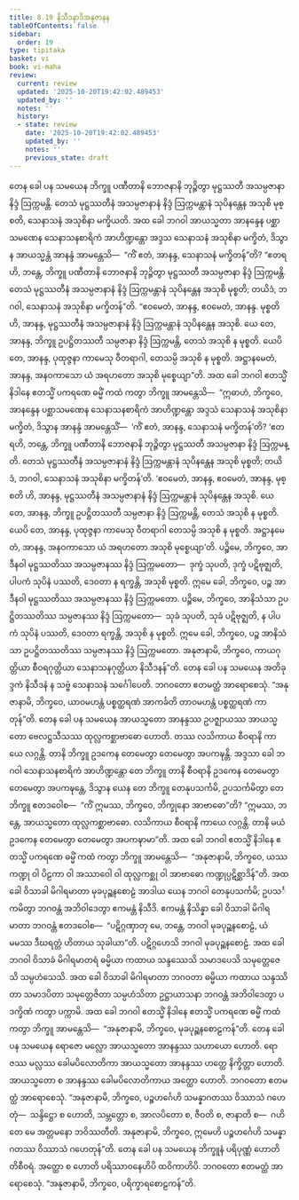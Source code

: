 ```yaml
---
title: 8.19 နိသီဒနာဒိအနုဇာနန
tableOfContents: false
sidebar:
  order: 19
type: tipitaka
basket: vi
book: vi-maha
review:
  current: review
  updated: '2025-10-20T19:42:02.489453'
  updated_by: ''
  notes: ''
  history:
  - state: review
    date: '2025-10-20T19:42:02.489453'
    updated_by: ''
    notes: ''
    previous_state: draft
---
```



<DynamicBreadcrumb />


<ReviewStatus review={frontmatter.review} showDetails={true} />

<HypothesisAnnotation frontmatter={frontmatter} />

<Division number="353" book="vi-maha" e="ch" v="3" p="409">

<Paragraph number="1669" book="vi-maha">
တေန ခေါ ပန သမယေန ဘိက္ခူ ပဏီတာနိ ဘောဇနာနိ ဘုဉ္ဇိတွာ မုဋ္ဌဿတီ အသမ္ပဇာနာ နိဒ္ဒံ ဩက္ကမန္တိ. တေသံ မုဋ္ဌဿတီနံ အသမ္ပဇာနာနံ နိဒ္ဒံ ဩက္ကမန္တာနံ သုပိနန္တေန အသုစိ မုစ္စတိ, သေနာသနံ အသုစိနာ မက္ခိယတိ. အထ ခေါ ဘဂဝါ အာယသ္မတာ အာနန္ဒေန ပစ္ဆာသမဏေန သေနာသနစာရိကံ အာဟိဏ္ဍန္တော အဒ္ဒသ သေနာသနံ အသုစိနာ မက္ခိတံ, ဒိသွာန အာယသ္မန္တံ အာနန္ဒံ အာမန္တေသိ—  “ကိံ ဧတံ, အာနန္ဒ, သေနာသနံ မက္ခိတန်”တိ? “ဧတရဟိ, ဘန္တေ, ဘိက္ခူ ပဏီတာနိ ဘောဇနာနိ ဘုဉ္ဇိတွာ မုဋ္ဌဿတီ အသမ္ပဇာနာ နိဒ္ဒံ ဩက္ကမန္တိ. တေသံ မုဋ္ဌဿတီနံ အသမ္ပဇာနာနံ နိဒ္ဒံ ဩက္ကမန္တာနံ သုပိနန္တေန အသုစိ မုစ္စတိ; တယိဒံ, ဘဂဝါ, သေနာသနံ အသုစိနာ မက္ခိတန်”တိ. “ဧဝမေတံ, အာနန္ဒ, ဧဝမေတံ, အာနန္ဒ. မုစ္စတိ ဟိ, အာနန္ဒ, မုဋ္ဌဿတီနံ အသမ္ပဇာနာနံ နိဒ္ဒံ ဩက္ကမန္တာနံ သုပိနန္တေန အသုစိ. ယေ တေ, အာနန္ဒ, ဘိက္ခူ ဥပဋ္ဌိတဿတီ သမ္ပဇာနာ နိဒ္ဒံ ဩက္ကမန္တိ, တေသံ အသုစိ န မုစ္စတိ. ယေပိ တေ, အာနန္ဒ, ပုထုဇ္ဇနာ ကာမေသု ဝီတရာဂါ, တေသမ္ပိ အသုစိ န မုစ္စတိ. အဋ္ဌာနမေတံ, အာနန္ဒ, အနဝကာသော ယံ အရဟတော အသုစိ မုစ္စေယျာ”တိ.
</Paragraph>

<Paragraph number="1670" book="vi-maha">
အထ ခေါ ဘဂဝါ ဧတသ္မိံ နိဒါနေ ဧတသ္မိံ ပကရဏေ ဓမ္မိံ ကထံ ကတွာ ဘိက္ခူ အာမန္တေသိ—  “ဣဓာဟံ, ဘိက္ခဝေ, အာနန္ဒေန ပစ္ဆာသမဏေန သေနာသနစာရိကံ အာဟိဏ္ဍန္တော အဒ္ဒသံ သေနာသနံ အသုစိနာ မက္ခိတံ, ဒိသွာန အာနန္ဒံ အာမန္တေသိံ—  ‘ကိံ ဧတံ, အာနန္ဒ, သေနာသနံ မက္ခိတန်’တိ? ‘ဧတရဟိ, ဘန္တေ, ဘိက္ခူ ပဏီတာနိ ဘောဇနာနိ ဘုဉ္ဇိတွာ မုဋ္ဌဿတီ အသမ္ပဇာနာ နိဒ္ဒံ ဩက္ကမန္တိ. တေသံ မုဋ္ဌဿတီနံ အသမ္ပဇာနာနံ နိဒ္ဒံ ဩက္ကမန္တာနံ သုပိနန္တေန အသုစိ မုစ္စတိ; တယိဒံ, ဘဂဝါ, သေနာသနံ အသုစိနာ မက္ခိတန်’တိ. ‘ဧဝမေတံ, အာနန္ဒ, ဧဝမေတံ, အာနန္ဒ, မုစ္စတိ ဟိ, အာနန္ဒ, မုဋ္ဌဿတီနံ အသမ္ပဇာနာနံ နိဒ္ဒံ ဩက္ကမန္တာနံ သုပိနန္တေန အသုစိ. ယေ တေ, အာနန္ဒ, ဘိက္ခူ ဥပဋ္ဌိတဿတီ သမ္ပဇာနာ နိဒ္ဒံ ဩက္ကမန္တိ, တေသံ အသုစိ န မုစ္စတိ. ယေပိ တေ, အာနန္ဒ, ပုထုဇ္ဇနာ ကာမေသု ဝီတရာဂါ တေသမ္ပိ အသုစိ န မုစ္စတိ. အဋ္ဌာနမေတံ, အာနန္ဒ, အနဝကာသော ယံ အရဟတော အသုစိ မုစ္စေယျာ’တိ.
</Paragraph>

<Paragraph number="1671" book="vi-maha">
ပဉ္စိမေ, ဘိက္ခဝေ, အာဒီနဝါ မုဋ္ဌဿတိဿ အသမ္ပဇာနဿ နိဒ္ဒံ ဩက္ကမတော—  ဒုက္ခံ သုပတိ, ဒုက္ခံ ပဋိဗုဇ္ဈတိ, ပါပကံ သုပိနံ ပဿတိ, ဒေဝတာ န ရက္ခန္တိ, အသုစိ မုစ္စတိ. ဣမေ ခေါ, ဘိက္ခဝေ, ပဉ္စ အာဒီနဝါ မုဋ္ဌဿတိဿ အသမ္ပဇာနဿ နိဒ္ဒံ ဩက္ကမတော.
</Paragraph>

<Paragraph number="1672" book="vi-maha">
ပဉ္စိမေ, ဘိက္ခဝေ, အာနိသံသာ ဥပဋ္ဌိတဿတိဿ သမ္ပဇာနဿ နိဒ္ဒံ ဩက္ကမတော—  သုခံ သုပတိ, သုခံ ပဋိဗုဇ္ဈတိ, န ပါပကံ သုပိနံ ပဿတိ, ဒေဝတာ ရက္ခန္တိ, အသုစိ န မုစ္စတိ. ဣမေ ခေါ, ဘိက္ခဝေ, ပဉ္စ အာနိသံသာ ဥပဋ္ဌိတဿတိဿ သမ္ပဇာနဿ နိဒ္ဒံ ဩက္ကမတော.
</Paragraph>

<Paragraph number="1673" book="vi-maha">
အနုဇာနာမိ, ဘိက္ခဝေ, ကာယဂုတ္တိယာ စီဝရဂုတ္တိယာ သေနာသနဂုတ္တိယာ နိသီဒနန်”တိ.
</Paragraph>

<Paragraph number="1674" book="vi-maha">
တေန ခေါ ပန သမယေန အတိခုဒ္ဒကံ နိသီဒနံ န သဗ္ဗံ သေနာသနံ သင်္ဂေါပေတိ. ဘဂဝတော ဧတမတ္ထံ အာရောစေသုံ. “အနုဇာနာမိ, ဘိက္ခဝေ, ယာဝမဟန္တံ ပစ္စတ္ထရဏံ အာကင်္ခတိ တာဝမဟန္တံ ပစ္စတ္ထရဏံ ကာတုန်”တိ.
</Paragraph>

</Division>
<Division number="354" book="vi-maha" e="ch" v="3" p="410">

<Paragraph number="1675" book="vi-maha">
တေန ခေါ ပန သမယေန အာယသ္မတော အာနန္ဒဿ ဥပဇ္ဈာယဿ အာယသ္မတော ဗေလဋ္ဌသီသဿ ထုလ္လကစ္ဆာဗာဓော ဟောတိ. တဿ လသိကာယ စီဝရာနိ ကာယေ လဂ္ဂန္တိ. တာနိ ဘိက္ခူ ဥဒကေန တေမေတွာ တေမေတွာ အပကဍ္ဎန္တိ. အဒ္ဒသာ ခေါ ဘဂဝါ သေနာသနစာရိကံ အာဟိဏ္ဍန္တော တေ ဘိက္ခူ တာနိ စီဝရာနိ ဥဒကေန တေမေတွာ တေမေတွာ အပကဍ္ဎန္တေ, ဒိသွာန ယေန တေ ဘိက္ခူ တေနုပသင်္ကမိ, ဥပသင်္ကမိတွာ တေ ဘိက္ခူ ဧတဒဝေါစ—  “ကိံ ဣမဿ, ဘိက္ခဝေ, ဘိက္ခုနော အာဗာဓော”တိ? “ဣမဿ, ဘန္တေ, အာယသ္မတော ထုလ္လကစ္ဆာဗာဓော. လသိကာယ စီဝရာနိ ကာယေ လဂ္ဂန္တိ. တာနိ မယံ ဥဒကေန တေမေတွာ တေမေတွာ အပကဍ္ဎာမာ”တိ. အထ ခေါ ဘဂဝါ ဧတသ္မိံ နိဒါနေ ဧတသ္မိံ ပကရဏေ ဓမ္မိံ ကထံ ကတွာ ဘိက္ခူ အာမန္တေသိ—  “အနုဇာနာမိ, ဘိက္ခဝေ, ယဿ ကဏ္ဍု ဝါ ပိဠကာ ဝါ အဿာဝေါ ဝါ ထုလ္လကစ္ဆု ဝါ အာဗာဓော ကဏ္ဍုပ္ပဋိစ္ဆာဒိန်”တိ.
</Paragraph>

</Division>
<Division number="355" book="vi-maha" e="ch" v="3" p="410">

<Paragraph number="1676" book="vi-maha">
အထ ခေါ ဝိသာခါ မိဂါရမာတာ မုခပုဉ္ဆနစောဠံ အာဒါယ ယေန ဘဂဝါ တေနုပသင်္ကမိ; ဥပသင်္ကမိတွာ ဘဂဝန္တံ အဘိဝါဒေတွာ ဧကမန္တံ နိသီဒိ. ဧကမန္တံ နိသိန္နာ ခေါ ဝိသာခါ မိဂါရမာတာ ဘဂဝန္တံ ဧတဒဝေါစ—  “ပဋိဂ္ဂဏှာတု မေ, ဘန္တေ, ဘဂဝါ မုခပုဉ္ဆနစောဠံ, ယံ မမဿ ဒီဃရတ္တံ ဟိတာယ သုခါယာ”တိ. ပဋိဂ္ဂဟေသိ ဘဂဝါ မုခပုဉ္ဆနစောဠံ. အထ ခေါ ဘဂဝါ ဝိသာခံ မိဂါရမာတရံ ဓမ္မိယာ ကထာယ သန္ဒဿေသိ သမာဒပေသိ သမုတ္တေဇေသိ သမ္ပဟံသေသိ. အထ ခေါ ဝိသာခါ မိဂါရမာတာ ဘဂဝတာ ဓမ္မိယာ ကထာယ သန္ဒဿိတာ သမာဒပိတာ သမုတ္တေဇိတာ သမ္ပဟံသိတာ ဥဋ္ဌာယာသနာ ဘဂဝန္တံ အဘိဝါဒေတွာ ပဒက္ခိဏံ ကတွာ ပက္ကာမိ. အထ ခေါ ဘဂဝါ ဧတသ္မိံ နိဒါနေ ဧတသ္မိံ ပကရဏေ ဓမ္မိံ ကထံ ကတွာ ဘိက္ခူ အာမန္တေသိ—  “အနုဇာနာမိ, ဘိက္ခဝေ, မုခပုဉ္ဆနစောဠကန်”တိ.
</Paragraph>

</Division>
<Division number="356" book="vi-maha" e="ch" v="3" p="411">

<Paragraph number="1677" book="vi-maha">
တေန ခေါ ပန သမယေန ရောဇော မလ္လော အာယသ္မတော အာနန္ဒဿ သဟာယော ဟောတိ. ရောဇဿ မလ္လဿ ခေါမပိလောတိကာ အာယသ္မတော အာနန္ဒဿ ဟတ္ထေ နိက္ခိတ္တာ ဟောတိ. အာယသ္မတော စ အာနန္ဒဿ ခေါမပိလောတိကာယ အတ္ထော ဟောတိ. ဘဂဝတော ဧတမတ္ထံ အာရောစေသုံ. “အနုဇာနာမိ, ဘိက္ခဝေ, ပဉ္စဟင်္ဂေဟိ သမန္နာဂတဿ ဝိဿာသံ ဂဟေတုံ—  သန္ဒိဋ္ဌော စ ဟောတိ, သမ္ဘတ္တော စ, အာလပိတော စ, ဇီဝတိ စ, ဇာနာတိ စ—  ဂဟိတေ မေ အတ္တမနော ဘဝိဿတီတိ. အနုဇာနာမိ, ဘိက္ခဝေ, ဣမေဟိ ပဉ္စဟင်္ဂေဟိ သမန္နာဂတဿ ဝိဿာသံ ဂဟေတုန်”တိ.
</Paragraph>

</Division>
<Division number="357" book="vi-maha" e="ch" v="3" p="411">

<Paragraph number="1678" book="vi-maha">
တေန ခေါ ပန သမယေန ဘိက္ခူနံ ပရိပုဏ္ဏံ ဟောတိ တိစီဝရံ. အတ္ထော စ ဟောတိ ပရိဿာဝနေဟိပိ ထဝိကာဟိပိ. ဘဂဝတော ဧတမတ္ထံ အာရောစေသုံ. “အနုဇာနာမိ, ဘိက္ခဝေ, ပရိက္ခာရစောဠကန်”တိ.
</Paragraph>
</Division>